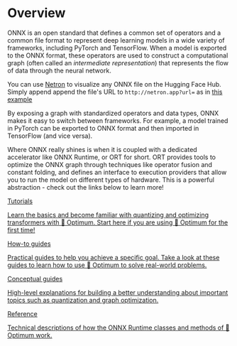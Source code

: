 # Overview

ONNX is an open standard that defines a common set of operators and a common file format to represent deep learning models in a wide variety of frameworks, including PyTorch and TensorFlow. When a model is exported to the ONNX format, these operators are used to construct a computational graph (often called an _intermediate representation_) that represents the flow of data through the neural network.

<Tip>

You can use [Netron](https://netron.app/) to visualize any ONNX file on the Hugging Face Hub. Simply append append the file's URL to `http://netron.app?url=` as in [this example](https://netron.app/?url=https://huggingface.co/cmarkea/distilcamembert-base-ner/blob/main/model.onnx)

</Tip>

By exposing a graph with standardized operators and data types, ONNX makes it easy to switch between frameworks. For example, a model trained in PyTorch can be exported to ONNX format and then imported in TensorFlow (and vice versa).

Where ONNX really shines is when it is coupled with a dedicated accelerator like ONNX Runtime, or ORT for short. ORT provides tools to optimize the ONNX graph through techniques like operator fusion and constant folding, and defines an interface to execution providers that allow you to run the model on different types of hardware. This is a powerful abstraction - check out the links below to learn more!

<div class="mt-10">
  <div class="w-full flex flex-col space-y-4 md:space-y-0 md:grid md:grid-cols-2 md:gap-y-4 md:gap-x-5">
    <a class="!no-underline border dark:border-gray-700 p-5 rounded-lg shadow hover:shadow-lg" href="/onnxruntime/tutorials"
      ><div class="w-full text-center bg-gradient-to-br from-blue-400 to-blue-500 rounded-lg py-1.5 font-semibold mb-5 text-white text-lg leading-relaxed">Tutorials</div>
      <p class="text-gray-700">Learn the basics and become familiar with quantizing and optimizing transformers with 🤗 Optimum. Start here if you are using 🤗 Optimum for the first time!</p>
    </a>
    <a class="!no-underline border dark:border-gray-700 p-5 rounded-lg shadow hover:shadow-lg" href="/onnxruntime/how_to"
      ><div class="w-full text-center bg-gradient-to-br from-indigo-400 to-indigo-500 rounded-lg py-1.5 font-semibold mb-5 text-white text-lg leading-relaxed">How-to guides</div>
      <p class="text-gray-700">Practical guides to help you achieve a specific goal. Take a look at these guides to learn how to use 🤗 Optimum to solve real-world problems.</p>
    </a>
    <a class="!no-underline border dark:border-gray-700 p-5 rounded-lg shadow hover:shadow-lg" href="/onnxruntime/onnx"
      ><div class="w-full text-center bg-gradient-to-br from-pink-400 to-pink-500 rounded-lg py-1.5 font-semibold mb-5 text-white text-lg leading-relaxed">Conceptual guides</div>
      <p class="text-gray-700">High-level explanations for building a better understanding about important topics such as quantization and graph optimization.</p>
   </a>
    <a class="!no-underline border dark:border-gray-700 p-5 rounded-lg shadow hover:shadow-lg" href="/onnxruntime/package_reference/configuration"
      ><div class="w-full text-center bg-gradient-to-br from-purple-400 to-purple-500 rounded-lg py-1.5 font-semibold mb-5 text-white text-lg leading-relaxed">Reference</div>
      <p class="text-gray-700">Technical descriptions of how the ONNX Runtime classes and methods of 🤗 Optimum work.</p>
    </a>
  </div>
</div>